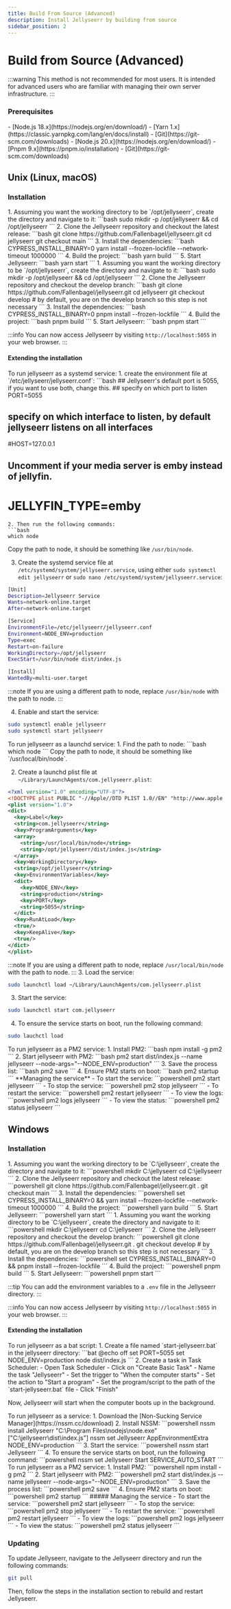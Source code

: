 ```yaml
---
title: Build From Source (Advanced)
description: Install Jellyseerr by building from source
sidebar_position: 2
---
```

# Build from Source (Advanced)
:::warning
This method is not recommended for most users. It is intended for advanced users who are familiar with managing their own server infrastructure.
:::


### Prerequisites
<Tabs groupId="versions">
  <TabItem value="latest" label="Latest">
    - [Node.js 18.x](https://nodejs.org/en/download/)
    - [Yarn 1.x](https://classic.yarnpkg.com/lang/en/docs/install)
    - [Git](https://git-scm.com/downloads)
  </TabItem>

  <TabItem value="develop" label="Develop">
    - [Node.js 20.x](https://nodejs.org/en/download/)
    - [Pnpm 9.x](https://pnpm.io/installation)
    - [Git](https://git-scm.com/downloads)
  </TabItem>
</Tabs>


## Unix (Linux, macOS)
### Installation
<Tabs groupId="versions">
  <TabItem value="latest" label="latest">
1. Assuming you want the working directory to be `/opt/jellyseerr`, create the directory and navigate to it:
```bash
sudo mkdir -p /opt/jellyseerr && cd /opt/jellyseerr
```
2. Clone the Jellyseerr repository and checkout the latest release:
```bash
git clone https://github.com/Fallenbagel/jellyseerr.git
cd jellyseerr
git checkout main
```
3. Install the dependencies:
```bash
CYPRESS_INSTALL_BINARY=0 yarn install --frozen-lockfile --network-timeout 1000000
```
4. Build the project:
```bash
yarn build
```
5. Start Jellyseerr:
```bash
yarn start
```
  </TabItem>
  <TabItem value="develop" label="develop">
1. Assuming you want the working directory to be `/opt/jellyseerr`, create the directory and navigate to it:
```bash
sudo mkdir -p /opt/jellyseerr && cd /opt/jellyseerr
```
2. Clone the Jellyseerr repository and checkout the develop branch:
```bash
git clone https://github.com/Fallenbagel/jellyseerr.git
cd jellyseerr
git checkout develop # by default, you are on the develop branch so this step is not necessary
```
3. Install the dependencies:
```bash
CYPRESS_INSTALL_BINARY=0 pnpm install --frozen-lockfile
```
4. Build the project:
```bash
pnpm build
```
5. Start Jellyseerr:
```bash
pnpm start
```
  </TabItem>
</Tabs>
  
:::info
You can now access Jellyseerr by visiting `http://localhost:5055` in your web browser.
:::

#### Extending the installation
<Tabs groupId="unix-extensions">
  <TabItem value="linux" label="Linux">
To run jellyseerr as a systemd service:
1. create the environment file at `/etc/jellyseerr/jellyseerr.conf`:
```bash
## Jellyseerr's default port is 5055, if you want to use both, change this.
## specify on which port to listen
PORT=5055

## specify on which interface to listen, by default jellyseerr listens on all interfaces
#HOST=127.0.0.1

## Uncomment if your media server is emby instead of jellyfin.
# JELLYFIN_TYPE=emby
```
2. Then run the following commands:
```bash
which node
```
Copy the path to node, it should be something like `/usr/bin/node`.

3. Create the systemd service file at `/etc/systemd/system/jellyseerr.service`, using either `sudo systemctl edit jellyseerr` or `sudo nano /etc/systemd/system/jellyseerr.service`:
```bash
[Unit]
Description=Jellyseerr Service
Wants=network-online.target
After=network-online.target

[Service]
EnvironmentFile=/etc/jellyseerr/jellyseerr.conf
Environment=NODE_ENV=production
Type=exec
Restart=on-failure
WorkingDirectory=/opt/jellyseerr
ExecStart=/usr/bin/node dist/index.js

[Install]
WantedBy=multi-user.target
```
:::note
If you are using a different path to node, replace `/usr/bin/node` with the path to node.
:::

4. Enable and start the service:
```bash
sudo systemctl enable jellyseerr
sudo systemctl start jellyseerr
```
  </TabItem>
  <TabItem value="macos" label="macOS">
To run jellyseerr as a launchd service:
1. Find the path to node:
```bash
which node
```
Copy the path to node, it should be something like `/usr/local/bin/node`.

2. Create a launchd plist file at `~/Library/LaunchAgents/com.jellyseerr.plist`:
```xml
<?xml version="1.0" encoding="UTF-8"?>
<!DOCTYPE plist PUBLIC "-//Apple//DTD PLIST 1.0//EN" "http://www.apple.com/DTDs/PropertyList-1.0.dtd">
<plist version="1.0">
<dict>
  <key>Label</key>
  <string>com.jellyseerr</string>
  <key>ProgramArguments</key>
  <array>
    <string>/usr/local/bin/node</string>
    <string>/opt/jellyseerr/dist/index.js</string>
  </array>
  <key>WorkingDirectory</key>
  <string>/opt/jellyseerr</string>
  <key>EnvironmentVariables</key>
  <dict>
    <key>NODE_ENV</key>
    <string>production</string>
    <key>PORT</key>
    <string>5055</string>
  </dict>
  <key>RunAtLoad</key>
  <true/>
  <key>KeepAlive</key>
  <true/>
</dict>
</plist>
```
:::note
If you are using a different path to node, replace `/usr/local/bin/node` with the path to node.
:::
3. Load the service:
```bash
sudo launchctl load ~/Library/LaunchAgents/com.jellyseerr.plist
```
3. Start the service:
```bash
sudo launchctl start com.jellyseerr
```
4. To ensure the service starts on boot, run the following command:
```bash
sudo lauchctl load
```
  </TabItem>
  <TabItem value="pm2" label="PM2">
To run jellyseerr as a PM2 service:
1. Install PM2:
```bash
npm install -g pm2
```
2. Start jellyseerr with PM2:
```bash
pm2 start dist/index.js --name jellyseerr --node-args="--NODE_ENV=production"
```
3. Save the process list:
```bash
pm2 save
```
4. Ensure PM2 starts on boot:
```bash
pm2 startup
```
**Managing the service**
- To start the service:
```powershell
pm2 start jellyseerr
```
- To stop the service:
```powershell
pm2 stop jellyseerr
```
- To restart the service:
```powershell
pm2 restart jellyseerr
```
- To view the logs:
```powershell
pm2 logs jellyseerr
```
- To view the status:
```powershell
pm2 status jellyseerr
```
  </TabItem>
</Tabs>

## Windows
### Installation
<Tabs groupId="versions">
  <TabItem value="latest" label="latest">
1. Assuming you want the working directory to be `C:\jellyseerr`, create the directory and navigate to it:
```powershell
mkdir C:\jellyseerr
cd C:\jellyseerr
```
2. Clone the Jellyseerr repository and checkout the latest release:
```powershell
git clone https://github.com/Fallenbagel/jellyseerr.git .
git checkout main
```
3. Install the dependencies:
```powershell
set CYPRESS_INSTALL_BINARY=0 && yarn install --frozen-lockfile --network-timeout 1000000
```
4. Build the project:
```powershell
yarn build
```
5. Start Jellyseerr:
```powershell
yarn start
```
  </TabItem>
  <TabItem value="develop" label="develop">
1. Assuming you want the working directory to be `C:\jellyseerr`, create the directory and navigate to it:
```powershell
mkdir C:\jellyseerr
cd C:\jellyseerr
```
2. Clone the Jellyseerr repository and checkout the develop branch:
```powershell
git clone https://github.com/Fallenbagel/jellyseerr.git .
git checkout develop # by default, you are on the develop branch so this step is not necessary
```
3. Install the dependencies:
```powershell
set CYPRESS_INSTALL_BINARY=0 && pnpm install --frozen-lockfile
```
4. Build the project:
```powershell
pnpm build
```
5. Start Jellyseerr:
```powershell
pnpm start
```
  </TabItem>
</Tabs>

:::tip
You can add the environment variables to a `.env` file in the Jellyseerr directory.
:::

:::info
You can now access Jellyseerr by visiting `http://localhost:5055` in your web browser.
:::

#### Extending the installation
<Tabs groupId="windows-extensions">
  <TabItem value="task-scheduler" label="Task Scheduler">
To run jellyseerr as a bat script:
1. Create a file named `start-jellyseerr.bat` in the jellyseerr directory:
```bat
@echo off
set PORT=5055
set NODE_ENV=production
node dist/index.js
```
2. Create a task in Task Scheduler:
- Open Task Scheduler
- Click on "Create Basic Task"
- Name the task "Jellyseerr"
- Set the trigger to "When the computer starts"
- Set the action to "Start a program"
- Set the program/script to the path of the `start-jellyseerr.bat` file
- Click "Finish"

Now, Jellyseerr will start when the computer boots up in the background.
  </TabItem>
  
  <TabItem value="nssm" label="NSSM">
To run jellyseerr as a service:
1. Download the [Non-Sucking Service Manager](https://nssm.cc/download)
2. Install NSSM:
```powershell
nssm install Jellyseerr "C:\Program Files\nodejs\node.exe" ["C:\jellyseerr\dist\index.js"]
nssm set Jellyseerr AppEnvironmentExtra NODE_ENV=production
```
3. Start the service:
```powershell
nssm start Jellyseerr
```
4. To ensure the service starts on boot, run the following command:
```powershell
nssm set Jellyseerr Start SERVICE_AUTO_START
```
  </TabItem>
  <TabItem value="pm2" label="PM2">
To run jellyseerr as a PM2 service:
1. Install PM2:
```powershell
npm install -g pm2
```
2. Start jellyseerr with PM2:
```powershell
pm2 start dist/index.js --name jellyseerr  --node-args="--NODE_ENV=production"
```
3. Save the process list:
```powershell
pm2 save
```
4. Ensure PM2 starts on boot:
```powershell
pm2 startup
```
##### Managing the service
- To start the service:
```powershell
pm2 start jellyseerr
```
- To stop the service:
```powershell
pm2 stop jellyseerr
```
- To restart the service:
```powershell
pm2 restart jellyseerr
```
- To view the logs:
```powershell
pm2 logs jellyseerr
```
- To view the status:
```powershell
pm2 status jellyseerr
```
  </TabItem>
</Tabs>

### Updating
To update Jellyseerr, navigate to the Jellyseerr directory and run the following commands:
```bash
git pull
```
Then, follow the steps in the installation section to rebuild and restart Jellyseerr.

